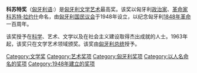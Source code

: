 '''科苏特奖'''（[[匈牙利语|匈牙利语]]:{{lang|hu|Kossuth-díj}}）是[[匈牙利|匈牙利]][[文学|文学]][[艺术|艺术]]最高奖。该奖以匈牙利[[政治家|政治家]]、[[革命家|革命家]][[科苏特·拉约什|科苏特·拉约什]]命名，由[[匈牙利国民议会|匈牙利国民议会]]于1948年设立，以纪念匈牙利[[1848年革命|1848年革命]]一百周年。

该奖授予在[[科学|科学]]、艺术、文学以及在社会主义建设取得杰出成就的人士。1963年起，该奖只在文学艺术领域颁奖。该奖由[[匈牙利总统|匈牙利总统]]授予。

[[Category:文学奖|Category:文学奖]]
[[Category:艺术奖项|Category:艺术奖项]]
[[Category:匈牙利奖项|Category:匈牙利奖项]]
[[Category:以人名命名的奖项|Category:以人名命名的奖项]]
[[Category:1948年建立的奖项|Category:1948年建立的奖项]]